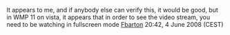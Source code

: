 It appears to me, and if anybody else can verify this, it would be good, but in WMP 11 on vista, it appears that in order to see the video stream, you need to be watching in fullscreen mode
[[User:Fbarton|Fbarton]] 20:42, 4 June 2008 (CEST)